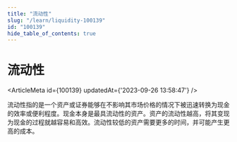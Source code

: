 ```yaml
---
title: "流动性"
slug: "/learn/liquidity-100139"
id: "100139"
hide_table_of_contents: true
---
```



# 流动性

<ArticleMeta id={100139} updatedAt={'2023-09-26 13:58:47'} />
<div className='border-solid border-b border-t-0 my-4 border-[var(--ifm-color-gray-300)]' />

流动性指的是一个资产或证券能够在不影响其市场价格的情况下被迅速转换为现金的效率或便利程度。现金本身是最具流动性的资产。资产的流动性越高，将其变现为现金的过程就越容易和高效。流动性较低的资产需要更多的时间，并可能产生更高的成本。
